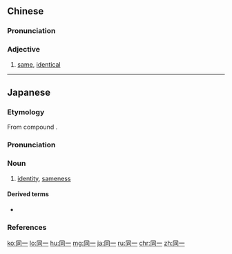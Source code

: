 ==Chinese==
{{zh-forms}}

===Pronunciation===
{{zh-pron
|m=tóng一
|c=tung4 jat1
|h=pfs=thùng-yit
|mn=qz,xm,zz:tông-it
|cat=a
}}

===Adjective===
{{zh-adj}}

# [[same]], [[identical]]

----

==Japanese==
{{ja-kanjitab|どう|いつ|yomi=o}}

===Etymology===
From {{etyl|ltc|ja|sort=とういつ'}} compound {{m|zh|同一|tr=duwng + ʔjit|lit=same + one}}.

===Pronunciation===
{{ja-pron|yomi=o|どういつ|acc=0|acc_ref=DJR,NHK}}

===Noun===
{{ja-noun|どういつ}}

# [[identity]], [[sameness]]

====Derived terms====
* {{ja-r|同一性|どういつせい|[[identity]]}}

===References===
<references/>

[[ko:同一]]
[[lo:同一]]
[[hu:同一]]
[[mg:同一]]
[[ja:同一]]
[[ru:同一]]
[[chr:同一]]
[[zh:同一]]